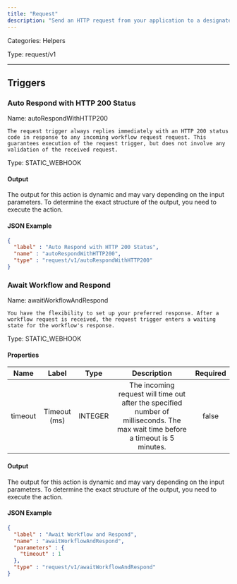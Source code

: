 ```yaml
---
title: "Request"
description: "Send an HTTP request from your application to a designated integration and workflow, with the option to receive a synchronous response."
---
```



Categories: Helpers


Type: request/v1

<hr />




## Triggers


### Auto Respond with HTTP 200 Status
Name: autoRespondWithHTTP200

`The request trigger always replies immediately with an HTTP 200 status code in response to any incoming workflow request request. This guarantees execution of the request trigger, but does not involve any validation of the received request.`

Type: STATIC_WEBHOOK


#### Output

The output for this action is dynamic and may vary depending on the input parameters. To determine the exact structure of the output, you need to execute the action.

#### JSON Example
```json
{
  "label" : "Auto Respond with HTTP 200 Status",
  "name" : "autoRespondWithHTTP200",
  "type" : "request/v1/autoRespondWithHTTP200"
}
```


### Await Workflow and Respond
Name: awaitWorkflowAndRespond

`You have the flexibility to set up your preferred response. After a workflow request is received, the request trigger enters a waiting state for the workflow's response.`

Type: STATIC_WEBHOOK

#### Properties

|      Name       |      Label     |     Type     |     Description     | Required |
|:---------------:|:--------------:|:------------:|:-------------------:|:--------:|
| timeout | Timeout (ms) | INTEGER | The incoming request will time out after the specified number of milliseconds. The max wait time before a timeout is 5 minutes. | false |


#### Output

The output for this action is dynamic and may vary depending on the input parameters. To determine the exact structure of the output, you need to execute the action.

#### JSON Example
```json
{
  "label" : "Await Workflow and Respond",
  "name" : "awaitWorkflowAndRespond",
  "parameters" : {
    "timeout" : 1
  },
  "type" : "request/v1/awaitWorkflowAndRespond"
}
```




